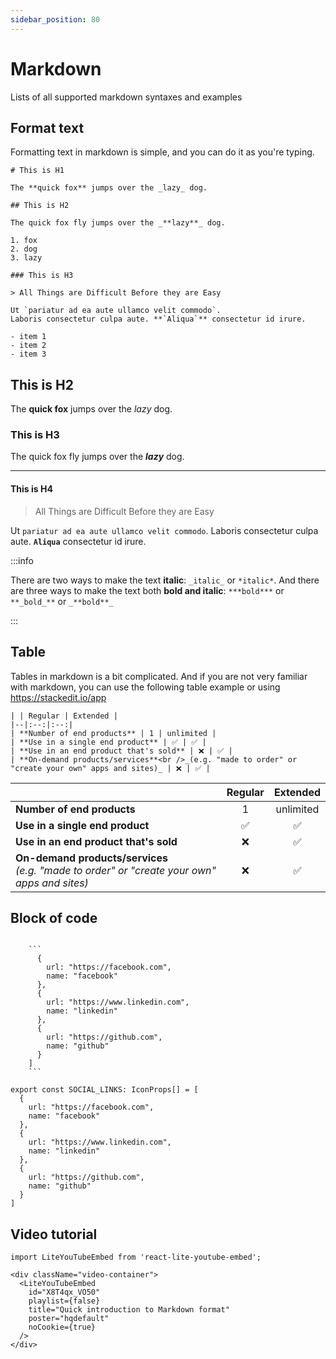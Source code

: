 ```yaml
---
sidebar_position: 80
---
```



# Markdown

Lists of all supported markdown syntaxes and examples

## Format text

Formatting text in markdown is simple, and you can do it as you're typing.

```
# This is H1

The **quick fox** jumps over the _lazy_ dog.

## This is H2

The quick fox fly jumps over the _**lazy**_ dog.

1. fox
2. dog
3. lazy

### This is H3

> All Things are Difficult Before they are Easy

Ut `pariatur ad ea aute ullamco velit commodo`.
Laboris consectetur culpa aute. **`Aliqua`** consectetur id irure.

- item 1
- item 2
- item 3

```

<BrowserWindow>

## This is H2

The **quick fox** jumps over the _lazy_ dog.

### This is H3

The quick fox fly jumps over the ***lazy*** dog.

---

#### This is H4

> All Things are Difficult Before they are Easy

Ut `pariatur ad ea aute ullamco velit commodo`.
Laboris consectetur culpa aute. **`Aliqua`** consectetur id irure.

</BrowserWindow>

:::info

There are two ways to make the text **italic**: `_italic_` or `*italic*`. And there are three ways to make the text both **bold and italic**: `***bold***` or `**_bold_**` or `_**bold**_`

:::

## Table

Tables in markdown is a bit complicated. And if you are not very familiar with markdown, you can use the following table example or using https://stackedit.io/app

```
| | Regular | Extended |
|--|:--:|:--:|
| **Number of end products** | 1 | unlimited |
| **Use in a single end product** | ✅ | ✅ |
| **Use in an end product that's sold** | ❌ | ✅ |
| **On-demand products/services**<br />_(e.g. "made to order" or "create your own" apps and sites)_ | ❌ | ✅ |
```

<BrowserWindow>

| | Regular | Extended |
|--|:--:|:--:|
| **Number of end products** | 1 | unlimited |
| **Use in a single end product** | ✅ | ✅ |
| **Use in an end product that's sold** | ❌ | ✅ |
| **On-demand products/services**<br />_(e.g. "made to order" or "create your own" apps and sites)_ | ❌ | ✅ |

</BrowserWindow>

## Block of code

```

    ```
      {
        url: "https://facebook.com",
        name: "facebook"
      },
      {
        url: "https://www.linkedin.com",
        name: "linkedin"
      },
      {
        url: "https://github.com",
        name: "github"
      }
    ]
    ```

```

<BrowserWindow>

```
export const SOCIAL_LINKS: IconProps[] = [
  {
    url: "https://facebook.com",
    name: "facebook"
  },
  {
    url: "https://www.linkedin.com",
    name: "linkedin"
  },
  {
    url: "https://github.com",
    name: "github"
  }
]
```

</BrowserWindow>


## Video tutorial

```mdx-code-block
import LiteYouTubeEmbed from 'react-lite-youtube-embed';

<div className="video-container">
  <LiteYouTubeEmbed
    id="X8T4qx_VO50"
    playlist={false}
    title="Quick introduction to Markdown format"
    poster="hqdefault"
    noCookie={true}
  />
</div>
```